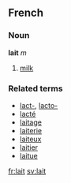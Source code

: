 ==French==
===Noun===
'''lait''' ''m''

# [[milk]]

===Related terms===
*[[lact-]], [[lacto-]]
*[[lacté]]
*[[laitage]]
*[[laiterie]]
*[[laiteux]]
*[[laitier]]
*[[laitue]]

[[fr:lait]]
[[sv:lait]]